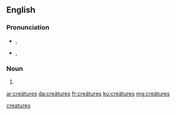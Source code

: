 {{also|creatures|créatures|creätures}}
==English==

===Pronunciation===
* {{a|UK}} {{enPR|krē.ā'tyo͝əz}}, {{IPA|/kɹiːˈeɪtjʊəz/|lang=en}}
* {{a|US}} {{enPR|krē.ā'chərz}}, {{IPA|/kɹiːˈeɪt͡ʃɚz/|lang=en}}

===Noun===
{{head|en|noun plural form}}

# {{plural of|creäture|lang=en}}

[[Category:English terms spelled with Ä|creatures]]

[[ar:creätures]]
[[da:creätures]]
[[fr:creätures]]
[[ku:creätures]]
[[mg:creätures]]